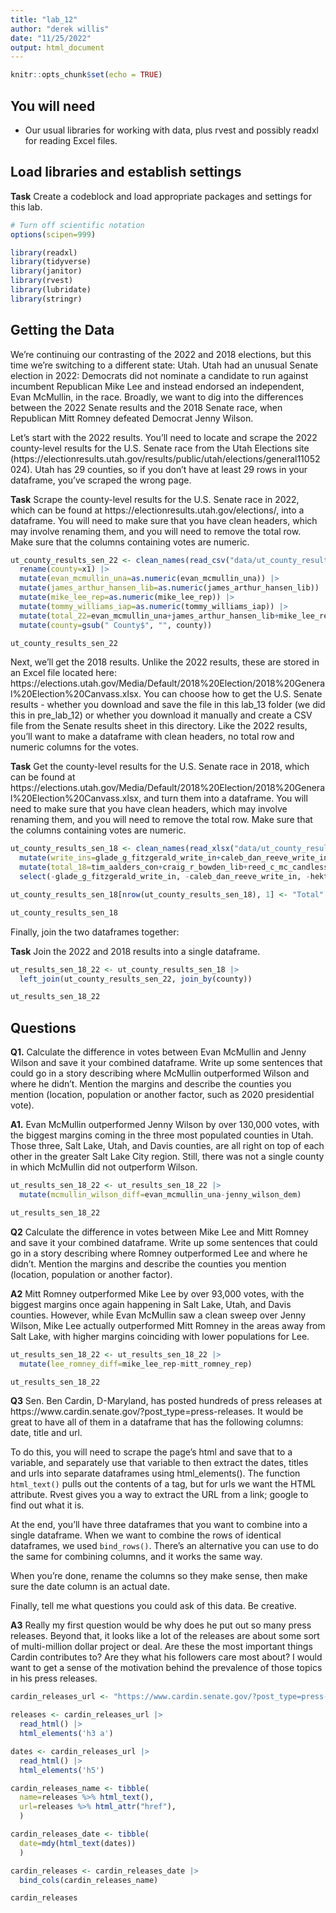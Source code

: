```yaml
---
title: "lab_12"
author: "derek willis"
date: "11/25/2022"
output: html_document
---
```


```r
knitr::opts_chunk$set(echo = TRUE)
```

## You will need

* Our usual libraries for working with data, plus rvest and possibly readxl for reading Excel files.

## Load libraries and establish settings

**Task** Create a codeblock and load appropriate packages and settings for this lab.

```r
# Turn off scientific notation
options(scipen=999)

library(readxl)
library(tidyverse)
library(janitor)
library(rvest)
library(lubridate)
library(stringr)
```

## Getting the Data

We're continuing our contrasting of the 2022 and 2018 elections, but this time we're switching to a different state: Utah. Utah had an unusual Senate election in 2022: Democrats did not nominate a candidate to run against incumbent Republican Mike Lee and instead endorsed an independent, Evan McMullin, in the race. Broadly, we want to dig into the differences between the 2022 Senate results and the 2018 Senate race, when Republican Mitt Romney defeated Democrat Jenny Wilson.

Let's start with the 2022 results. You'll need to locate and scrape the 2022 county-level results for the U.S. Senate race from the Utah Elections site (https://electionresults.utah.gov/results/public/utah/elections/general11052024). Utah has 29 counties, so if you don't have at least 29 rows in your dataframe, you've scraped the wrong page.

**Task** Scrape the county-level results for the U.S. Senate race in 2022, which can be found at https://electionresults.utah.gov/elections/, into a dataframe. You will need to make sure that you have clean headers, which may involve renaming them, and you will need to remove the total row. Make sure that the columns containing votes are numeric.

```r
ut_county_results_sen_22 <- clean_names(read_csv("data/ut_county_results_sen_22.csv")) |>
  rename(county=x1) |>
  mutate(evan_mcmullin_una=as.numeric(evan_mcmullin_una)) |>
  mutate(james_arthur_hansen_lib=as.numeric(james_arthur_hansen_lib)) |>
  mutate(mike_lee_rep=as.numeric(mike_lee_rep)) |>
  mutate(tommy_williams_iap=as.numeric(tommy_williams_iap)) |>
  mutate(total_22=evan_mcmullin_una+james_arthur_hansen_lib+mike_lee_rep+tommy_williams_iap) |>
  mutate(county=gsub(" County$", "", county))

ut_county_results_sen_22
```

Next, we'll get the 2018 results. Unlike the 2022 results, these are stored in an Excel file located here: https://elections.utah.gov/Media/Default/2018%20Election/2018%20General%20Election%20Canvass.xlsx. You can choose how to get the U.S. Senate results - whether you download and save the file in this lab_13 folder (we did this in pre_lab_12) or whether you download it manually and create a CSV file from the Senate results sheet in this directory. Like the 2022 results, you'll want to make a dataframe with clean headers, no total row and numeric columns for the votes.

**Task** Get the county-level results for the U.S. Senate race in 2018, which can be found at https://elections.utah.gov/Media/Default/2018%20Election/2018%20General%20Election%20Canvass.xlsx, and turn them into a dataframe. You will need to make sure that you have clean headers, which may involve renaming them, and you will need to remove the total row. Make sure that the columns containing votes are numeric.

```r
ut_county_results_sen_18 <- clean_names(read_xlsx("data/ut_county_results_sen_18.xlsx")) |>
  mutate(write_ins=glade_g_fitzgerald_write_in+caleb_dan_reeve_write_in+hektor_reiksthegn_write_in+abe_korb_write_in+ryan_daniel_jackson_write_in+cody_judy_write_in+tyrone_jensen_write_in) |>
  mutate(total_18=tim_aalders_con+craig_r_bowden_lib+reed_c_mc_candless_iap+jenny_wilson_dem+mitt_romney_rep+write_ins) |>
  select(-glade_g_fitzgerald_write_in, -caleb_dan_reeve_write_in, -hektor_reiksthegn_write_in, -abe_korb_write_in, -ryan_daniel_jackson_write_in, -cody_judy_write_in, -tyrone_jensen_write_in)

ut_county_results_sen_18[nrow(ut_county_results_sen_18), 1] <- "Total" #was all caps unlike 2022 version so the join was messing up for that row

ut_county_results_sen_18
```

Finally, join the two dataframes together:

**Task** Join the 2022 and 2018 results into a single dataframe.

```r
ut_results_sen_18_22 <- ut_county_results_sen_18 |>
  left_join(ut_county_results_sen_22, join_by(county))

ut_results_sen_18_22
```

## Questions

**Q1.** Calculate the difference in votes between Evan McMullin and Jenny Wilson and save it your combined dataframe. Write up some sentences that could go in a story describing where McMullin outperformed Wilson and where he didn't. Mention the margins and describe the counties you mention (location, population or another factor, such as 2020 presidential vote).

**A1.** Evan McMullin outperformed Jenny Wilson by over 130,000 votes, with the biggest margins coming in the three most populated counties in Utah. Those three, Salt Lake, Utah, and Davis counties, are all right on top of each other in the greater Salt Lake City region. Still, there was not a single county in which McMullin did not outperform Wilson.

```r
ut_results_sen_18_22 <- ut_results_sen_18_22 |>
  mutate(mcmullin_wilson_diff=evan_mcmullin_una-jenny_wilson_dem)

ut_results_sen_18_22
```

**Q2** Calculate the difference in votes between Mike Lee and Mitt Romney and save it your combined dataframe. Write up some sentences that could go in a story describing where Romney outperformed Lee and where he didn't. Mention the margins and describe the counties you mention (location, population or another factor).

**A2** Mitt Romney outperformed Mike Lee by over 93,000 votes, with the biggest margins once again happening in Salt Lake, Utah, and Davis counties. However, while Evan McMullin saw a clean sweep over Jenny Wilson, Mike Lee actually outperformed Mitt Romney in the areas away from Salt Lake, with higher margins coinciding with lower populations for Lee.

```r
ut_results_sen_18_22 <- ut_results_sen_18_22 |>
  mutate(lee_romney_diff=mike_lee_rep-mitt_romney_rep)

ut_results_sen_18_22
```

**Q3** Sen. Ben Cardin, D-Maryland, has posted hundreds of press releases at https://www.cardin.senate.gov/?post_type=press-releases. It would be great to have all of them in a dataframe that has the following columns: date, title and url.

To do this, you will need to scrape the page's html and save that to a variable, and separately use that variable to then extract the dates, titles and urls into separate dataframes using html_elements(). The function `html_text()` pulls out the contents of a tag, but for urls we want the HTML attribute. Rvest gives you a way to extract the URL from a link; google to find out what it is.

At the end, you'll have three dataframes that you want to combine into a single dataframe. When we want to combine the rows of identical dataframes, we used `bind_rows()`. There's an alternative you can use to do the same for combining columns, and it works the same way.

When you're done, rename the columns so they make sense, then make sure the date column is an actual date.

Finally, tell me what questions you could ask of this data. Be creative.

**A3** Really my first question would be why does he put out so many press releases. Beyond that, it looks like a lot of the releases are about some sort of multi-million dollar project or deal. Are these the most important things Cardin contributes to? Are they what his followers care most about? I would want to get a sense of the motivation behind the prevalence of those topics in his press releases.

```r
cardin_releases_url <- "https://www.cardin.senate.gov/?post_type=press-releases"

releases <- cardin_releases_url |>
  read_html() |>
  html_elements('h3 a')

dates <- cardin_releases_url |>
  read_html() |>
  html_elements('h5')

cardin_releases_name <- tibble(
  name=releases %>% html_text(),
  url=releases %>% html_attr("href"),
  )

cardin_releases_date <- tibble(
  date=mdy(html_text(dates))
  )

cardin_releases <- cardin_releases_date |>
  bind_cols(cardin_releases_name)

cardin_releases
```
